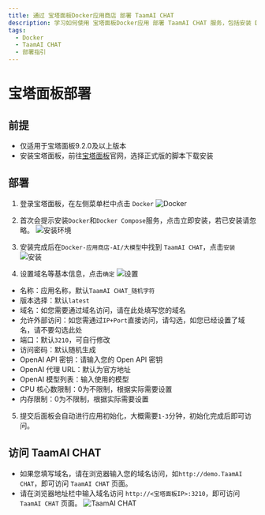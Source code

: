 ```yaml
---
title: 通过 宝塔面板Docker应用商店 部署 TaamAI CHAT
description: 学习如何使用 宝塔面板Docker应用 部署 TaamAI CHAT 服务，包括安装 Docker 容器环境和使用指令一键启动服务。详细说明如何配置环境变量和使用代理地址。
tags:
  - Docker
  - TaamAI CHAT
  - 部署指引
---
```


# 宝塔面板部署

## 前提
- 仅适用于宝塔面板9.2.0及以上版本
- 安装宝塔面板，前往[宝塔面板](https://www.bt.cn/new/download.html)官网，选择正式版的脚本下载安装


## 部署

1. 登录宝塔面板，在左侧菜单栏中点击 `Docker`
![Docker](https://github.com/user-attachments/assets/15d92756-92f0-45da-8f95-bfe725d13003) 

2. 首次会提示安装`Docker`和`Docker Compose`服务，点击立即安装，若已安装请忽略。
![安装环境](https://github.com/user-attachments/assets/6e383b75-09e3-42d1-8a6c-5fb7cf558f00)

3. 安装完成后在`Docker-应用商店-AI/大模型`中找到 `TaamAI CHAT`，点击`安装`
![安装](https://github.com/user-attachments/assets/db59a5e7-32ed-49d7-a791-8f8ee6618c01)

4. 设置域名等基本信息，点击`确定`
![设置](https://github.com/user-attachments/assets/37251adf-949b-4aec-bc49-bf4647e119da)
- 名称：应用名称，默认`TaamAI CHAT_随机字符`
- 版本选择：默认`latest`
- 域名：如您需要通过域名访问，请在此处填写您的域名
- 允许外部访问：如您需通过`IP+Port`直接访问，请勾选，如您已经设置了域名，请不要勾选此处
- 端口：默认`3210`，可自行修改
- 访问密码：默认随机生成
- OpenAI API 密钥：请输入您的 Open API 密钥
- OpenAI 代理 URL：默认为官方地址
- OpenAI 模型列表：输入使用的模型
- CPU 核心数限制：0为不限制，根据实际需要设置
- 内存限制：0为不限制，根据实际需要设置


5. 提交后面板会自动进行应用初始化，大概需要`1-3`分钟，初始化完成后即可访问。


## 访问 TaamAI CHAT
- 如果您填写域名，请在浏览器输入您的域名访问，如`http://demo.TaamAI CHAT`，即可访问 `TaamAI CHAT` 页面。
- 请在浏览器地址栏中输入域名访问 `http://<宝塔面板IP>:3210`，即可访问 `TaamAI CHAT` 页面。
![TaamAI CHAT](https://github.com/user-attachments/assets/808f8849-5738-4a60-8ccf-01e300b0dc88)
